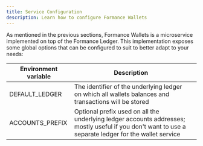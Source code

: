 ```yaml
---
title: Service Configuration
description: Learn how to configure Formance Wallets
---
```


As mentioned in the previous sections, Formance Wallets is a microservice implemented on top of the Formance Ledger. This implementation exposes some global options that can be configured to suit to better adapt to your needs:

| Environment variable | Description                                                                                                                                           |   |
|----------------------|-------------------------------------------------------------------------------------------------------------------------------------------------------|---|
| DEFAULT_LEDGER       | The identifier of the underlying ledger on which all wallets balances and transactions will be stored                                                 |   |
| ACCOUNTS_PREFIX      | Optional prefix used on all the underlying ledger accounts addresses; mostly useful if you don't want to use a separate ledger for the wallet service |   |